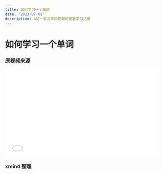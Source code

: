 ```yaml
---
title: 如何学习一个单词
date: '2023-07-08'
description: b站一学习单词视频的观看学习记录
---
```



# 如何学习一个单词

### 原视频来源

<iframe
  src="//player.bilibili.com/player.html?aid=952783865&bvid=BV1ns4y1A7fj&cid=1112237672&page=1"
  scrolling="no"
  border="0"
  frameborder="no"
  framespacing="0"
  allowfullscreen="true"
  width="500px"
  height="282px"
></iframe>

### xmind 整理

<div>

<XmindView
  width="100%"
  height="70vh"
  url="https://s.newscdn.cn/akong/xmind/how-to-learn-a-word.xmind"
/>
</div>
